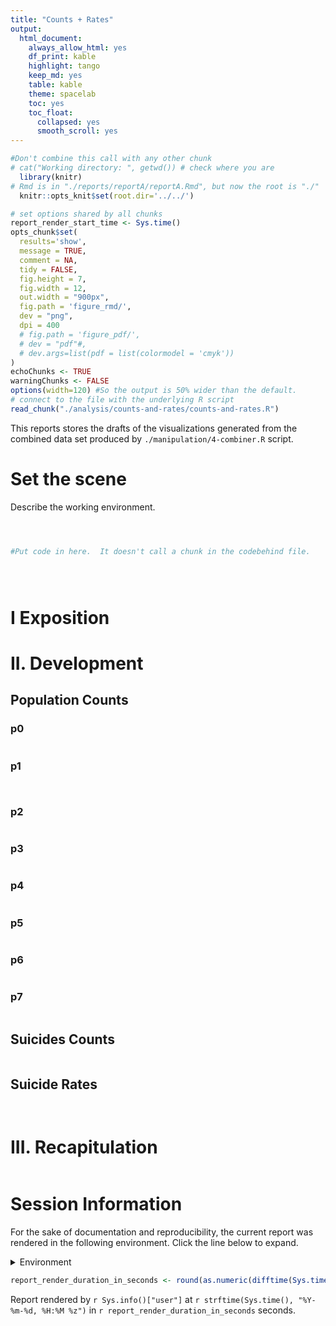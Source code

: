 ```yaml
---
title: "Counts + Rates"
output:
  html_document:
    always_allow_html: yes
    df_print: kable
    highlight: tango
    keep_md: yes
    table: kable
    theme: spacelab
    toc: yes
    toc_float:
      collapsed: yes
      smooth_scroll: yes
---
```


<!-- These two chunks should be added in the beginning of every .Rmd that you want to source an .R script -->
<!--  The 1st mandatory chunck  -->
<!--  Set the working directory to the repository's base directory -->
```r
#Don't combine this call with any other chunk 
# cat("Working directory: ", getwd()) # check where you are
  library(knitr)
# Rmd is in "./reports/reportA/reportA.Rmd", but now the root is "./"
  knitr::opts_knit$set(root.dir='../../') 
```

<!--  The 2nd mandatory chunck  -->
<!-- Set the report-wide options, and point to the external code file. -->
```r
# set options shared by all chunks
report_render_start_time <- Sys.time()
opts_chunk$set(
  results='show', 
  message = TRUE,
  comment = NA, 
  tidy = FALSE,
  fig.height = 7, 
  fig.width = 12, 
  out.width = "900px",
  fig.path = 'figure_rmd/',     
  dev = "png",
  dpi = 400
  # fig.path = 'figure_pdf/',     
  # dev = "pdf"#,
  # dev.args=list(pdf = list(colormodel = 'cmyk'))
)
echoChunks <- TRUE
warningChunks <- FALSE
options(width=120) #So the output is 50% wider than the default.
# connect to the file with the underlying R script  
read_chunk("./analysis/counts-and-rates/counts-and-rates.R") 
```

This reports stores the drafts of the visualizations generated from the combined data set produced by `./manipulation/4-combiner.R` script.


# Set the scene 

Describe the working environment. 
<!-- Load 'sourced' R files.  Suppress the output when loading packages. --> 
```r
```


<!-- Load the sources.  Suppress the output when loading sources. --> 
```r
```


<!-- Load any Global functions and variables declared in the R file.  Suppress the output. --> 
```r
```

<!-- Declare any global functions specific to a Rmd output.  Suppress the output. --> 
```r
#Put code in here.  It doesn't call a chunk in the codebehind file.
```

<!-- Load the datasets.   -->
```r
```

<!-- Inspect the datasets.   -->
```r
```

<!-- Tweak the datasets.   -->
```r
```


# I Exposition 



# II. Development



## Population Counts

### p0
```r
```

### p1
```r
```


```r
```

### p2
```r
```

### p3  
```r
```

### p4  
```r
```

### p5  
```r
```


### p6  
```r
```

### p7  
```r
```


## Suicides Counts
```r
```

## Suicide Rates 
```r
```

```r
```

# III. Recapitulation


```r
```

  


Session Information {#session-info}
===========================================================================

For the sake of documentation and reproducibility, the current report was rendered in the following environment.  Click the line below to expand.

<details>
  <summary>Environment <span class="glyphicon glyphicon-plus-sign"></span></summary>
```r
if( requireNamespace("devtools", quietly = TRUE) ) {
  devtools::session_info()
} else {
  sessionInfo()
}
```
</details>

```r
report_render_duration_in_seconds <- round(as.numeric(difftime(Sys.time(), report_render_start_time, units="secs")))
```

Report rendered by `r Sys.info()["user"]` at `r strftime(Sys.time(), "%Y-%m-%d, %H:%M %z")` in `r report_render_duration_in_seconds` seconds.


